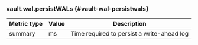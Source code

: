 ### vault.wal.persistWALs {#vault-wal-persistwals}

Metric type | Value | Description
----------- | ----- | -----------
summary     | ms    | Time required to persist a write-ahead log

